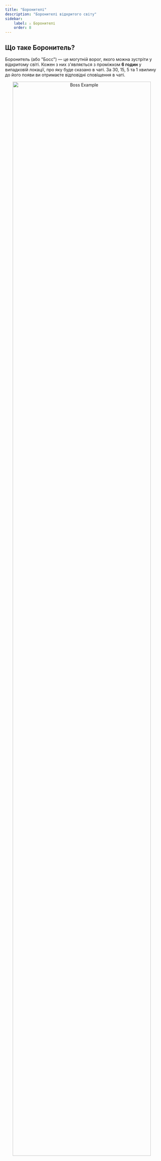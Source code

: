 ```yaml
---
title: "Боронителі"
description: "Боронителі відкритого світу"
sidebar:
    label: ⚔️ Боронителі
    order: 8
---
```


## Що таке Боронитель?

Боронитель (або "Босс") — це могутній ворог, якого можна зустріти у відкритому світі. Кожен з них з'являється з проміжком **6 годин** у випадковій локації, про яку буде сказано в чаті. За 30, 15, 5 та 1 хвилину до його появи ви отримаєте відповідні сповіщення в чаті.


<p align="center">
    <img
        src={example.src}
        width="95%"
        alt="Boss Example"
    />
</p>

## Нагороди за перемогу

Якщо ви переможете цього могутнього Боронителя до того як він зникне самостійно, ви отримаєте спеціальний предмет **"Токен Нагороди"**, який виглядає наступним чином:


<p align="center">
    <img
        src={roulette.src}
        width="95%"
        alt="Roulette Example"
    />
</p>

Натискайте ПКМ, запускайте колесо, та вигравайте дуже цінні нагороди, що притаманні лише для цього Боронителя!


<p align="center">
    <img
        src={dice.src}
        width="95%"
        alt="Dice"
    />
</p>

## Декілька важливих речей

- Складність битви зростає з кількостю гравців, що беруть у ній участь
- Нагороди можна передавати іншим гравцям або відкривати пізніше
- Для пошуку босів можна використати "Компас Босів"


<p align="center">
    <img
        src={compass.src}
        width="95%"
        alt="Compass"
    />
</p>

- На вихідних у босів буде інший розклад, аніж в будні дні
